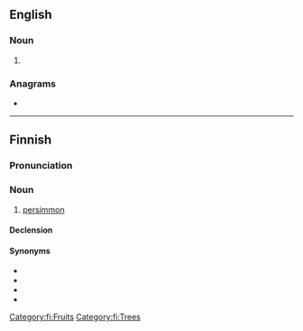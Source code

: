 ==English==

===Noun===
{{en-noun}}

# {{dated form of|en|persimmon}}

===Anagrams===
* {{anagrams|en|a=eimnoprs|Peronism|emprison}}

----

==Finnish==

===Pronunciation===
{{fi-pronunciation}}

===Noun===
{{fi-noun}}

# [[persimmon]]

====Declension====
{{fi-decl-risti|persimon|||a|i=0}}

====Synonyms====
* {{l|fi|kaki}}
* {{l|fi|kakiluumu}}
* {{l|fi|persimoni}}
* {{l|fi|sharon}}

[[Category:fi:Fruits]]
[[Category:fi:Trees]]
